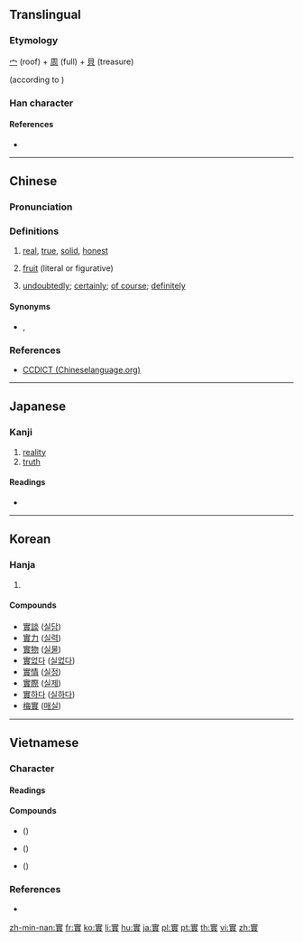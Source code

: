 {{also|实|実}}
==Translingual==
{{Han simplified forms|實|実|实}}

===Etymology===
[[宀]] (roof) + [[周]] (full) + [[貝]] (treasure)

{{Han compound|宀|貫|t1=roof|t2=treasure|ls=ic}} (according to {{w|Shuowen Jiezi}})

===Han character===
{{Han char|rn=40|rad=宀|as=11|sn=14|four=30806|canj=JWJC|ids=⿱宀貫}}

====References====
* {{Han ref|kx=0291.040|dkj=07294|dj=0575.070|hdz=20952.030|uh=5BE6|ud=23526|bh=B9EA|bd=47594}}

----

==Chinese==
{{zh-forms|s=实}}

===Pronunciation===
{{zh-pron
|m=shí
|c=sat6
|h=pfs=sṳ̍t
|md=
|mn=cha̍t/si̍t
|mn_note=cha̍t - vernacular; si̍t - literary
|w=
|mc=y
|oc=y
|cat=n,c:adv
}}

===Definitions===
{{zh-hanzi}}

# [[real]], [[true]], [[solid]], [[honest]]
#: {{zh-x|事實|truth}}
# [[fruit]] (literal or figurative)
#: {{zh-x|果實|fruit}}
# {{lb|zh|Cantonese}} [[undoubtedly]]; [[certainly]]; [[of course]]; [[definitely]]

====Synonyms====
* {{sense|of course}} {{zh-l|梗係}}, {{zh-l|當然}}

===References===
* {{qualifier|Hakka}} [http://www.chinalanguage.com/dictionaries/?mode=view&view=chardict&query=%E5%AF%A6 CCDICT (Chineselanguage.org)]

----

==Japanese==

===Kanji===
{{ja-kanji|grade=|rs=宀11|style=ky|shin=実}}

# [[reality]]
# [[truth]]

====Readings====
* {{ja-readings|on=[[じつ]] (jitsu), [[しつ]] (shitsu), [[じち]] (jichi)|kun=[[み]] (mi), [[みのる]] (minoru)}}

----

==Korean==

===Hanja===
{{ko-hanja|hangeul=[[실]]|rv=sil|mr=sil}}

# {{defn|lang=ko|sort=宀11}}

====Compounds====
* [[實談]] ([[실담]])
* [[實力]] ([[실력]])
* [[實物]] ([[실물]])
* [[實없다]] ([[실없다]])
* [[實情]] ([[실정]])
* [[實際]] ([[실제]])
* [[實하다]] ([[실하다]])
* [[梅實]] ([[매실]])

----

==Vietnamese==

===Character===

====Readings====
{{vi-readings|hv=thực, thặc, chí, thật|nom=thật, thiệt, chí, thực|rs=宀11}}

====Compounds====
* {{vi-l|實現}} ({{vi-l|thực hiện}})
* {{vi-l|實際}} ({{vi-l|thực tế}})
* {{vi-l|視實}} ({{vi-l|thị thực}})

===References===
* {{R:WinVNKey:Lê Sơn Thanh}}

[[zh-min-nan:實]]
[[fr:實]]
[[ko:實]]
[[li:實]]
[[hu:實]]
[[ja:實]]
[[pl:實]]
[[pt:實]]
[[th:實]]
[[vi:實]]
[[zh:實]]